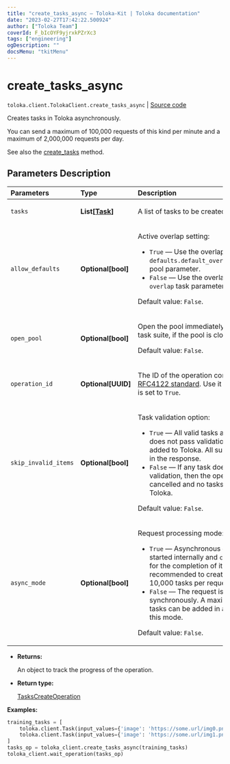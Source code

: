 ```yaml
---
title: "create_tasks_async — Toloka-Kit | Toloka documentation"
date: "2023-02-27T17:42:22.500924"
author: ["Toloka Team"]
coverId: F_bIcOYF9yjrxkPZrXc3
tags: ["engineering"]
ogDescription: ""
docsMenu: "tkitMenu"
---
```


# create_tasks_async
`toloka.client.TolokaClient.create_tasks_async` | [Source code](https://github.com/Toloka/toloka-kit/blob/v1.1.4/src/client/__init__.py#L2322)

Creates tasks in Toloka asynchronously.

You can send a maximum of 100,000 requests of this kind per minute and a maximum of 2,000,000 requests per day.

See also the [create_tasks](/docs/toloka-kit/reference/toloka.client.TolokaClient.create_tasks) method.

## Parameters Description

| Parameters | Type | Description |
| :----------| :----| :-----------|
`tasks`|**List\[[Task](/docs/toloka-kit/reference/toloka.client.task.Task)\]**|<p>A list of tasks to be created.</p>
`allow_defaults`|**Optional\[bool\]**|<p>Active overlap setting:</p> <ul> <li>`True` — Use the overlap that is set in the `defaults.default_overlap_for_new_tasks` pool parameter.</li> <li>`False` — Use the overlap that is set in the `overlap` task parameter.</li> </ul> <p></p><p>Default value: `False`.</p>
`open_pool`|**Optional\[bool\]**|<p>Open the pool immediately after creating a task suite, if the pool is closed. </p><p>Default value: `False`.</p>
`operation_id`|**Optional\[UUID\]**|<p>The ID of the operation conforming to the [RFC4122 standard](https://tools.ietf.org/html/rfc4122). Use it if the `async_mode` is set to `True`.</p>
`skip_invalid_items`|**Optional\[bool\]**|<p>Task validation option:</p> <ul> <li>`True` — All valid tasks are added. If a task does not pass validation, then it is not added to Toloka. All such tasks are listed in the response.</li> <li>`False` — If any task does not pass validation, then the operation is cancelled and no tasks are added to Toloka.</li> </ul> <p></p><p>Default value: `False`.</p>
`async_mode`|**Optional\[bool\]**|<p>Request processing mode:</p> <ul> <li>`True` — Asynchronous operation is started internally and `create_tasks` waits for the completion of it. It is recommended to create no more than 10,000 tasks per request in this mode.</li> <li>`False` — The request is processed synchronously. A maximum of 5000 tasks can be added in a single request in this mode.</li> </ul> <p></p><p>Default value: `False`.</p>

* **Returns:**

  An object to track the progress of the operation.

* **Return type:**

  [TasksCreateOperation](/docs/toloka-kit/reference/toloka.client.operations.TasksCreateOperation)

**Examples:**

```python
training_tasks = [
    toloka.client.Task(input_values={'image': 'https://some.url/img0.png'}, pool_id='1'),
    toloka.client.Task(input_values={'image': 'https://some.url/img1.png'}, pool_id='1')
]
tasks_op = toloka_client.create_tasks_async(training_tasks)
toloka_client.wait_operation(tasks_op)
```